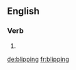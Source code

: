 
==English==

===Verb===
{{head|en}}

# {{present participle of|blip}}

[[de:blipping]]
[[fr:blipping]]